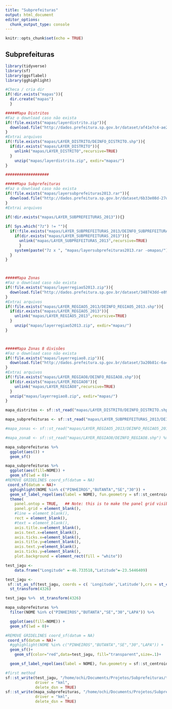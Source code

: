```yaml
---
title: "Subprefeituras"
output: html_document
editor_options: 
  chunk_output_type: console
---
```


```r
knitr::opts_chunk$set(echo = TRUE)
```

## Subprefeituras


```r
library(tidyverse)
library(sf)
library(ggsflabel)
library(gghighlight)
```

```r
#Checa / cria dir
if(!dir.exists("mapas")){
  dir.create("mapas")
  }

#####Mapa Distritos
#Faz o download caso não exista
if(!file.exists("mapas/layerdistrito.zip")){
  download.file("http://dados.prefeitura.sp.gov.br/dataset/af41e7c4-ae27-4bfc-9938-170151af7aee/resource/9e75c2f7-5729-4398-8a83-b4640f072b5d/download/layerdistrito.zip", "mapas/layerdistrito.zip")
}
#Extrai arquivos
if(!file.exists("mapas/LAYER_DISTRITO/DEINFO_DISTRITO.shp")){
  if(dir.exists("mapas/LAYER_DISTRITO")){
    unlink("mapas/LAYER_DISTRITO",recursive=TRUE)
  }
    unzip("mapas/layerdistrito.zip", exdir="mapas/")
}

###################

#####Mapa Subprefeituras
#Faz o download caso não exista
if(!file.exists("mapas/layersubprefeituras2013.rar")){
  download.file("http://dados.prefeitura.sp.gov.br/dataset/6b33e08d-27df-4d9b-bfe4-5dbba38a19d3/resource/21d1a2f8-faa6-405e-bdba-4bdad7fec759/download/layersubprefeituras2013.rar", "mapas/layersubprefeituras2013.rar")
}
#Extrai arquivos

if(!dir.exists("mapas/LAYER_SUBPREFEITURAS_2013")){}
  
if( Sys.which("7z") != ""){
  if(!file.exists("mapas/LAYER_SUBPREFEITURAS_2013/DEINFO_SUBPREFEITURAS_2013.shp")){
    if(dir.exists("mapas/LAYER_SUBPREFEITURAS_2013")){
      unlink("mapas/LAYER_SUBPREFEITURAS_2013",recursive=TRUE)
      }
    system(paste("7z x ", "mapas/layersubprefeituras2013.rar -omapas/"))
  }
}



#####Mapa Zonas
#Faz o download caso não exista
if(!file.exists("mapas/layerregiao52013.zip")){
  download.file("http://dados.prefeitura.sp.gov.br/dataset/348743dd-e89a-45ec-80d9-5ef201611ace/resource/b5c64d3d-c985-4e93-b069-82c4bfdbae07/download/layerregiao52013.zip", "mapas/layerregiao52013.zip")
}
#Extrai arquivos
if(!file.exists("mapas/LAYER_REGIAO5_2013/DEINFO_REGIAO5_2013.shp")){
  if(dir.exists("mapas/LAYER_REGIAO5_2013")){
    unlink("mapas/LAYER_REGIAO5_2013",recursive=TRUE)
  }
    unzip("mapas/layerregiao52013.zip", exdir="mapas/")
}



#####Mapa Zonas 8 divisões
#Faz o download caso não exista
if(!file.exists("mapas/layerregiao8.zip")){
  download.file("http://dados.prefeitura.sp.gov.br/dataset/3a20b81c-6a4f-4b55-8f6a-b642cb57a788/resource/d8bd2b02-25f2-46de-9c9c-d81ecc7a763b/download/layerregiao8.zip","mapas/layerregiao8.zip")
}
#Extrai arquivos
if(!file.exists("mapas/LAYER_REGIAO8/DEINFO_REGIAO8.shp")){
  if(dir.exists("mapas/LAYER_REGIAO8")){
    unlink("mapas/LAYER_REGIAO8",recursive=TRUE)
  }
  unzip("mapas/layerregiao8.zip", exdir="mapas/")
}

```

```r
mapa_distritos <- sf::st_read("mapas/LAYER_DISTRITO/DEINFO_DISTRITO.shp") %>%  st_transform(4326) 
```

```r
mapa_subprefeituras <- sf::st_read("mapas/LAYER_SUBPREFEITURAS_2013/DEINFO_SUBPREFEITURAS_2013.shp") %>% st_set_crs(5533) %>%  st_transform(4326) 
```

```r
#mapa_zonas <- sf::st_read("mapas/LAYER_REGIAO5_2013/DEINFO_REGIAO5_2013.shp") %>% st_set_crs(5533) %>%  st_transform(4326) 
```

```r
#mapa_zona8 <- sf::st_read("mapas/LAYER_REGIAO8/DEINFO_REGIAO8.shp") %>% st_set_crs(5533) %>%  st_transform(4326) 
```


```r
mapa_subprefeituras %>%
  ggplot(aes()) +
  geom_sf()
```


```r
mapa_subprefeituras %>%
  ggplot(aes(fill=NOME)) +
  geom_sf(lwd = 0)+
#REMOVE GRIDELINES coord_sf(datum = NA)
 coord_sf(datum = NA)+
  gghighlight(NOME %in% c("PINHEIROS","BUTANTA","SE","30")) +
  geom_sf_label_repel(aes(label = NOME), fun.geometry = sf::st_centroid,fill = "white")+
  theme(
    panel.ontop = TRUE,   ## Note: this is to make the panel grid visible in this example
    panel.grid = element_blank(), 
    #line = element_blank(), 
    rect = element_blank(), 
    #text = element_blank(), 
    axis.title.x=element_blank(),
    axis.text.x=element_blank(),
    axis.ticks.x=element_blank(),
    axis.title.y=element_blank(),
    axis.text.y=element_blank(),
    axis.ticks.y=element_blank(),
    plot.background = element_rect(fill = "white"))
```
```r
test_jagu <-  
    data.frame("Longitude" =-46.733518,"Latitude"=-23.5446409)

test_jagu <-
 sf::st_as_sf(test_jagu, coords = c( 'Longitude','Latitude'),crs = st_crs(mapa_subprefeituras)) %>%
  st_transform(4326)

test_jagu %>%  st_transform(4326)

mapa_subprefeituras %>%
  filter(NOME %in% c("PINHEIROS","BUTANTA","SE","30","LAPA")) %>%

  ggplot(aes(fill=NOME)) +
  geom_sf(lwd = 0)+

#REMOVE GRIDELINES coord_sf(datum = NA)
 coord_sf(datum = NA)+
  #gghighlight(NOME %in% c("PINHEIROS","BUTANTA","SE","30","LAPA")) +
  geom_sf()+
    geom_sf(color="red",data=test_jagu, fill="transparent",size=.1)+

  geom_sf_label_repel(aes(label = NOME), fun.geometry = sf::st_centroid,fill = "white")
```
```r
#first method
sf::st_write(test_jagu, "/home/ochi/Documents/Projetos/Subprefeituras/test_jagu.kml",
             driver = "kml",
             delete_dsn = TRUE)
sf::st_write(mapa_subprefeituras, "/home/ochi/Documents/Projetos/Subprefeituras/mapa_subprefeituras.kml",
             driver = "kml",
             delete_dsn = TRUE)
```

